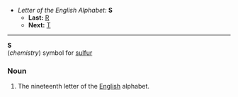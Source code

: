 *''Letter of the English Alphabet:'' '''S'''
**'''Last:''' [[R]]
**'''Next:''' [[T]]
----

'''S'''<br>(''chemistry'') symbol for [[sulfur]]

===Noun===

#The nineteenth letter of the [[English]] alphabet.